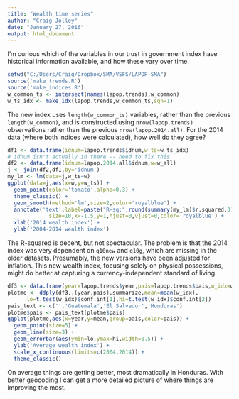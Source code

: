 ```yaml
---
title: "Wealth time series"
author: "Craig Jolley"
date: "January 27, 2016"
output: html_document
---
```


I'm curious which of the variables in our trust in government index have historical information available, and how these vary over time.

```r
setwd("C:/Users/Craig/Dropbox/SMA/VSFS/LAPOP-SMA")
source('make_trends.R')
source('make_indices.R')
w_common_ts <- intersect(names(lapop.trends),w_common)
w_ts_idx <- make_idx(lapop.trends,w_common_ts,sgn=1)
```

The new index uses ```length(w_common_ts)``` variables, rather than the previous ```length(w_common)```, and is constructed using ```nrow(lapop.trends)``` observations rather than the previous ```nrow(lapop.2014.all)```. For the 2014 data (where both indices were calculated), how well do they agree?

```r
df1 <- data.frame(idnum=lapop.trends$idnum,w_ts=w_ts_idx)
# idnum isn't actually in there -- need to fix this
df2 <- data.frame(idnum=lapop.2014.all$idnum,w=w_all)
j <- join(df2,df1,by='idnum')
my_lm <- lm(data=j,w_ts~w)
ggplot(data=j,aes(x=w,y=w_ts)) +
  geom_point(color='tomato',alpha=0.3) +
  theme_classic() +
  geom_smooth(method='lm',size=2,color='royalblue') +
  annotate('text',label=paste("R-sq:",round(summary(my_lm)$r.squared,3)),
             size=10,x=-1.5,y=1,hjust=0,vjust=0,color='royalblue') +
  xlab('2014 wealth index') +
  ylab('2004-2014 wealth index')
```

The R-squared is decent, but not spectacular. The problem is that the 2014 index was very dependent on `q10new` and `q10g`, which are missing in the older datasets. Presumably, the new versions have been adjusted for inflation. This new wealth index, focusing solely on physical possessions, might do better at capturing a currency-independent standard of living.

```r
df3 <- data.frame(year=lapop.trends$year,pais=lapop.trends$pais,w_idx=w_ts_idx)
plotme <- ddply(df3,.(year,pais),summarize,mean=mean(w_idx),
      lo=t.test(w_idx)$conf.int[1],hi=t.test(w_idx)$conf.int[2])
pais_text <- c('','Guatemala','El Salvador','Honduras')
plotme$pais <- pais_text[plotme$pais]
ggplot(plotme,aes(x=year,y=mean,group=pais,color=pais)) +
  geom_point(size=5) +
  geom_line(size=3) +
  geom_errorbar(aes(ymin=lo,ymax=hi,width=0.5)) +
  ylab('Average wealth index') +
  scale_x_continuous(limits=c(2004,2014)) +
  theme_classic()
```

On average things are getting better, most dramatically in Honduras. With better geocoding I can get a more detailed picture of where things are improving the most.
